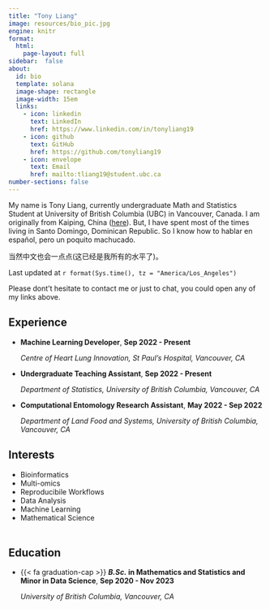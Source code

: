 ```yaml
---
title: "Tony Liang"
image: resources/bio_pic.jpg
engine: knitr
format:
  html:
    page-layout: full
sidebar:  false
about:
  id: bio
  template: solana
  image-shape: rectangle
  image-width: 15em
  links:
    - icon: linkedin
      text: LinkedIn
      href: https://www.linkedin.com/in/tonyliang19
    - icon: github
      text: GitHub
      href: https://github.com/tonyliang19
    - icon: envelope
      text: Email
      href: mailto:tliang19@student.ubc.ca
number-sections: false
---
```


::: [#bio]

My name is Tony Liang, currently undergraduate Math and Statistics Student at University of British Columbia (UBC) in Vancouver, Canada. 
I am originally from Kaiping, China ([here](https://www.google.com/maps/place/Jinjizhen,+Kaiping,+Jiangmen,+Guangdong+Province,+China,+529386/@22.1581094,112.4805352,15z/data=!3m1!4b1!4m15!1m8!3m7!1s0x3401fc24882c4c1b:0x6a1305be97b802a9!2sKaiping,+Jiangmen,+Guangdong+Province,+China!3b1!8m2!3d22.3770199!4d112.69828!16zL20vMDY3eWN5!3m5!1s0x36aa0cc1c74074ab:0xa667fe9eb814f477!8m2!3d22.15811!4d112.48929!16s%2Fg%2F1hb_fvwxk)).  But, I have spent most of the times living in Santo Domingo, Dominican Republic. So I know how to hablar en español, pero un poquito machucado. 

当然中文也会一点点(这已经是我所有的水平了)。 

Last updated at `r format(Sys.time(), tz = "America/Los_Angeles")`


Please dont't hesitate to contact me or just to chat, you could open any of my links above.

:::


:::: {.grid}

::: {.g-col-12 .g-col-md-12 style="grid-row: 1 / 3; text-align: left; "}
## Experience

- **Machine Learning Developer**,   **Sep 2022 - Present**

  *Centre of Heart Lung Innovation, St Paul's Hospital, Vancouver, CA*

- **Undergraduate Teaching Assistant**,   **Sep 2022 - Present**

  *Department of Statistics, University of British Columbia, Vancouver, CA*

- **Computational Entomology Research Assistant**, **May 2022 - Sep 2022**

  *Department of Land Food and Systems, University of British Columbia, Vancouver, CA*
:::

::: {.g-col-12 .g-col-md-4 style="text-align: left; padding-bottom: 5px;"}
## Interests

- Bioinformatics
- Multi-omics
- Reproducibile Workflows
- Data Analysis
- Machine Learning
- Mathematical Science

:::

::: {.g-col-12 .g-col-md-6 style="grid-row: 3 / 3; text-align: left;"}
## Education

- {{< fa graduation-cap >}} **_B.Sc._ in Mathematics and Statistics and Minor in Data Science**, **Sep 2020 - Nov 2023**
    
    *University of British Columbia, Vancouver, CA*
:::

::::
